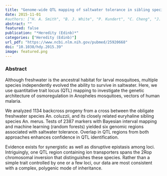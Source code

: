 ```yaml
---
title: "Genome-wide QTL mapping of saltwater tolerance in sibling species of Anopheles (malaria vector) mosquitoes"
date: 2015-11-01
#authors: ["H. A. Smith", "B. J. White", "P. Kundert", "C. Cheng", "J. Romero-Severson", "P. Andolfatto", "N. J. Besansky"]
abstract: ""
featured: false
publication: "*Heredity (Edinb)*"
categories: ["Heredity (Edinb)"]
url_pdf: "https://www.ncbi.nlm.nih.gov/pubmed/25920668"
doi: "10.1038/hdy.2015.39"
image: featured.png
---
```


### Abstract

Although freshwater is the ancestral habitat for larval mosquitoes, multiple species independently evolved the ability to survive in saltwater. Here, we use quantitative trait locus (QTL) mapping to investigate the genetic architecture of osmoregulation in Anopheles mosquitoes, vectors of human malaria. 

We analyzed 1134 backcross progeny from a cross between the obligate freshwater species An. coluzzii, and its closely related euryhaline sibling species An. merus. Tests of 2387 markers with Bayesian interval mapping and machine learning (random forests) yielded six genomic regions associated with saltwater tolerance. Overlap in QTL regions from both approaches enhances confidence in QTL identification. 

Evidence exists for synergistic as well as disruptive epistasis among loci. Intriguingly, one QTL region containing ion transporters spans the 2Rop chromosomal inversion that distinguishes these species. Rather than a simple trait controlled by one or a few loci, our data are most consistent with a complex, polygenic mode of inheritance.
